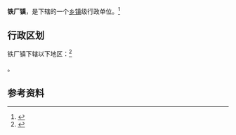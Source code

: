 {{中国乡级行政区|61/10/25/102/000}}

'''铁厂镇'''，是{{PRC admin/fullname|61/10/25/102/000|3}}下辖的一个[[乡镇|乡镇]]级行政单位。<ref>{{PRC admin/ref sgc|{{PRC admin/parent|61/10/25/102/000}}}}</ref>

== 行政区划 ==

铁厂镇下辖以下地区：<ref>{{PRC admin/ref sgc|61/10/25/102/000}}</ref>

{{PRC admin/children|61/10/25/102/000}}。

== 参考资料 ==

{{reflist}}

{{行政区划小作品}}
{{PRC admin/navcat|61/10/25/102/000}}